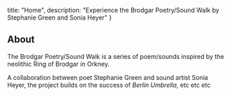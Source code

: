 
  title: "Home",
  description: "Experience the Brodgar Poetry/Sound Walk by Stephanie Green and Sonia Heyer"
}

<Hero />

<section>

## About

The Brodgar Poetry/Sound Walk is a series of poem/sounds inspired by the neolithic Ring of Brodgar in Orkney.

A collaboration between poet Stephanie Green and sound artist Sonia Heyer, the project builds on the success of *Berlin Umbrella*, etc etc etc

</section>

